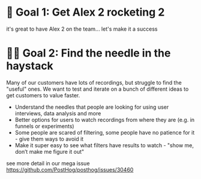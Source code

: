 # 🚀 Goal 1: Get Alex 2 rocketing 2

it's great to have Alex 2 on the team... let's make it a success

# 👩‍🔬 Goal 2: Find the needle in the haystack

Many of our customers have lots of recordings, but struggle to find the "useful" ones. We want to test and iterate  on a bunch of different ideas to get customers to value faster.

* Understand the needles that people are looking for using user interviews, data analysis and more 
* Better options for users to watch recordings from where they are (e.g. in funnels or experiments) 
* Some people are scared of filtering, some people have no patience for it - give them ways to avoid it
* Make it super easy to see what filters have results to watch - "show me, don’t make me figure it out"

see more detail in our mega issue https://github.com/PostHog/posthog/issues/30460
